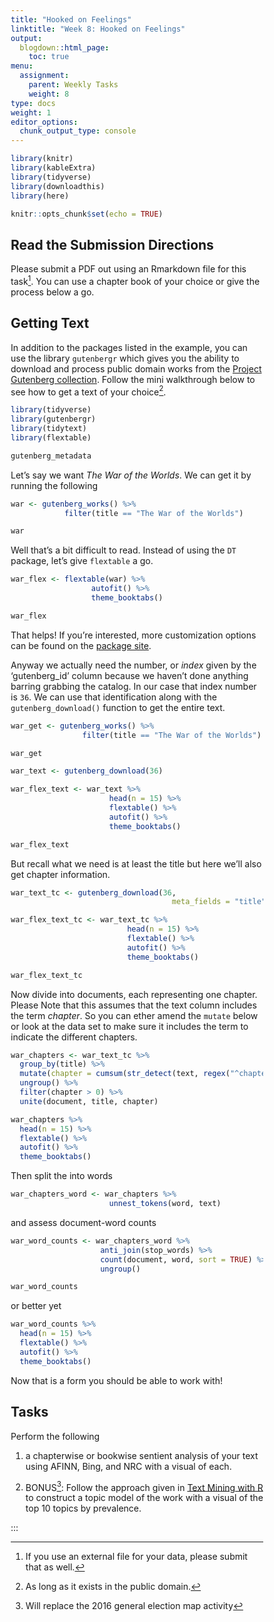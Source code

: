 ```yaml
---
title: "Hooked on Feelings"
linktitle: "Week 8: Hooked on Feelings"
output:
  blogdown::html_page:
    toc: true
menu:
  assignment:
    parent: Weekly Tasks
    weight: 8
type: docs
weight: 1
editor_options: 
  chunk_output_type: console
---
```


<style>
.hvr-sweep-to-left {
  display: inline-block;
  vertical-align: middle;
  -webkit-transform: perspective(1px) translateZ(0);
  transform: perspective(1px) translateZ(0);
  box-shadow: 0 0 1px rgba(0, 0, 0, 0);
  position: relative;
  -webkit-transition-property: color;
  transition-property: color;
  -webkit-transition-duration: 0.25s;
  transition-duration: 0.25s;
}

.hvr-sweep-to-left:before {
  content: "";
  position: absolute;
  z-index: -1;
  top: 0;
  left: 0;
  right: 0;
  bottom: 0;
  background:	#003277;
  -webkit-transform: scaleX(0);
  transform: scaleX(0);
  -webkit-transform-origin: 100% 50%;
  transform-origin: 100% 50%;
  -webkit-transition-property: transform;
  transition-property: transform;
  -webkit-transition-duration: 0.3s;
  transition-duration: 0.3s;
  -webkit-transition-timing-function: ease-out;
  transition-timing-function: ease-out;
}

.hvr-sweep-to-left:hover, .hvr-sweep-to-left:focus, .hvr-sweep-to-left:active {
  color: white;
}

.hvr-sweep-to-left:hover:before, .hvr-sweep-to-left:focus:before, .hvr-sweep-to-left:active:before {
  -webkit-transform: scaleX(1);
  transform: scaleX(1);
}

* {
  box-sizing: border-box;
}

.tabs {
  display: flex;
  flex-wrap: wrap;
  max-width: 700px;
  background: #efefef;
  box-shadow: 0 48px 80px -32px rgba(0,0,0,0.3);
}

.input {
  position: absolute;
  opacity: 0;
}

.label {
  width: 100%;
  padding: 20px 30px;
  background: #e5e5e5;
  cursor: pointer;
  font-weight: bold;
  font-size: 18px;
  color: #7f7f7f;
  transition: background 0.1s, color 0.1s;
}

.label:hover {
  background: #d8d8d8;
}

.label:active {
  background: #ccc;
}

.input:focus + .label {
  box-shadow: inset 0px 0px 0px 3px #2aa1c0;
  z-index: 1;
}

.input:checked + .label {
  background: #fff;
  color: #000;
}

@media (min-width: 600px) {
  .label {
    width: auto;
  }
}

.panel {
  display: none;
  padding: 20px 30px 30px;
  background: #fff;
}

@media (min-width: 600px) {
  .panel {
    order: 99;
  }
}

.input:checked + .label + .panel {
  display: block;
}
</style>

```r
library(knitr)
library(kableExtra)
library(tidyverse)
library(downloadthis)
library(here)
```

```r
knitr::opts_chunk$set(echo = TRUE)
```

## Read the Submission Directions
Please submit a PDF out using an Rmarkdown file for this task^[If you use an external file for your data, please submit that as well.]. You can use a chapter book of your choice or give the process below a go.

## Getting Text
In addition to the packages listed in the example, you can use the library `gutenbergr` which gives you the ability to download and process public domain works from the [Project Gutenberg collection](https://www.gutenberg.org/){target="_blank"}. Follow the mini walkthrough below to see how to get a text of your choice^[As long as it exists in the public domain.].

```r
library(tidyverse)
library(gutenbergr)
library(tidytext)
library(flextable)

gutenberg_metadata
```

Let's say we want *The War of the Worlds*. We can get it by running the following

```r
war <- gutenberg_works() %>%
            filter(title == "The War of the Worlds")

war
```

Well that's a bit difficult to read. Instead of using the `DT` package, let's give `flextable` a go. 

```r
war_flex <- flextable(war) %>%
                  autofit() %>%
                  theme_booktabs()

war_flex
```

That helps! If you're interested, more customization options can be found on the [package site](https://davidgohel.github.io/flextable/){target="_blank"}.

Anyway we actually need the number, or *index* given by the 'gutenberg_id' column because we haven't done anything barring grabbing the catalog. In our case that index number is `36`. We can use that identification along with the `gutenberg_download()` function to get the entire text.

```r
war_get <- gutenberg_works() %>%
                filter(title == "The War of the Worlds")

war_get
```

```r
war_text <- gutenberg_download(36)

war_flex_text <- war_text %>%
                      head(n = 15) %>%
                      flextable() %>%
                      autofit() %>%
                      theme_booktabs()

war_flex_text
```

But recall what we need is at least the title but here we'll also get chapter information.

```r
war_text_tc <- gutenberg_download(36,
                                    meta_fields = "title")

war_flex_text_tc <- war_text_tc %>%
                          head(n = 15) %>%
                          flextable() %>%
                          autofit() %>%
                          theme_booktabs()

war_flex_text_tc
```

Now divide into documents, each representing one chapter. Please Note that this assumes that the text column includes the term *chapter*. So you can ether amend the `mutate` below or look at the data set to make sure it includes the term to indicate the different chapters.

```r
war_chapters <- war_text_tc %>%
  group_by(title) %>%
  mutate(chapter = cumsum(str_detect(text, regex("^chapter ", ignore_case = TRUE)))) %>%
  ungroup() %>%
  filter(chapter > 0) %>%
  unite(document, title, chapter)

war_chapters %>%
  head(n = 15) %>%
  flextable() %>%
  autofit() %>%
  theme_booktabs()
```

Then split the into words

```r
war_chapters_word <- war_chapters %>%
                      unnest_tokens(word, text)
```

and assess document-word counts

```r
war_word_counts <- war_chapters_word %>%
                    anti_join(stop_words) %>%
                    count(document, word, sort = TRUE) %>%
                    ungroup()

war_word_counts
```

or better yet

```r
war_word_counts %>%
  head(n = 15) %>%
  flextable() %>%
  autofit() %>%
  theme_booktabs()
```

Now that is a form you should be able to work with!

## Tasks

Perform the following

1. a chapterwise or bookwise sentient analysis of your text using AFINN, Bing, and NRC with a visual of each.

2. BONUS^[Will replace the 2016 general election map activity]: Follow the approach given in [Text Mining with R](https://www.tidytextmining.com/){target="_blank"} to construct a topic model of the work with a visual of the top 10 topics by prevalence.

:::